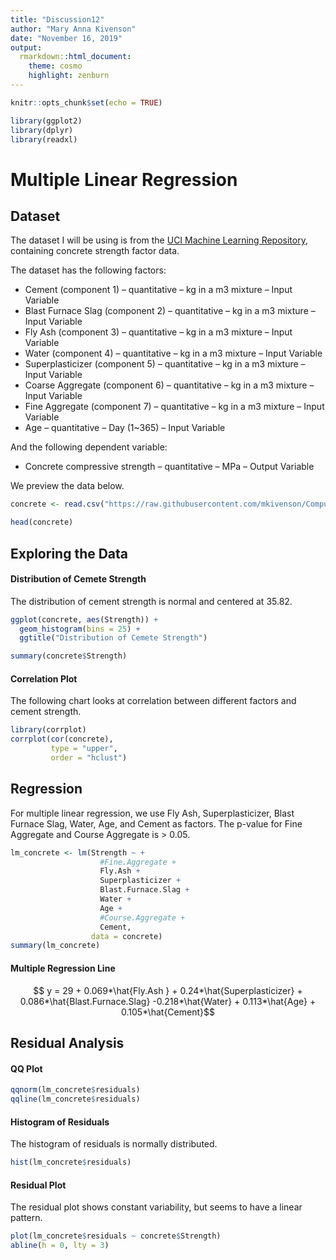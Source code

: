 ```yaml
---
title: "Discussion12"
author: "Mary Anna Kivenson"
date: "November 16, 2019"
output:
  rmarkdown::html_document:
    theme: cosmo 
    highlight: zenburn
---
```


```r
knitr::opts_chunk$set(echo = TRUE)
```


```r
library(ggplot2)
library(dplyr)
library(readxl)
```


# Multiple Linear Regression {.tabset}

## Dataset

The dataset I will be using is from the [UCI Machine Learning Repository](https://archive.ics.uci.edu/ml/datasets/Concrete+Compressive+Strength), containing concrete strength factor data. 

The dataset has the following factors:

* Cement (component 1) -- quantitative -- kg in a m3 mixture -- Input Variable
* Blast Furnace Slag (component 2) -- quantitative -- kg in a m3 mixture -- Input Variable
* Fly Ash (component 3) -- quantitative -- kg in a m3 mixture -- Input Variable
* Water (component 4) -- quantitative -- kg in a m3 mixture -- Input Variable
* Superplasticizer (component 5) -- quantitative -- kg in a m3 mixture -- Input Variable
* Coarse Aggregate (component 6) -- quantitative -- kg in a m3 mixture -- Input Variable
* Fine Aggregate (component 7) -- quantitative -- kg in a m3 mixture -- Input Variable
* Age -- quantitative -- Day (1~365) -- Input Variable

And the following dependent variable:

* Concrete compressive strength -- quantitative -- MPa -- Output Variable

We preview the data below.

```r
concrete <- read.csv("https://raw.githubusercontent.com/mkivenson/Computational-Mathematics/master/Discussions/Concrete%20Strength%20Dataset.csv", header = TRUE)

head(concrete)
```


## Exploring the Data

#### Distribution of Cemete Strength

The distribution of cement strength is normal and centered at 35.82. 

```r
ggplot(concrete, aes(Strength)) + 
  geom_histogram(bins = 25) + 
  ggtitle("Distribution of Cemete Strength")

summary(concrete$Strength)
```


#### Correlation Plot

The following chart looks at correlation between different factors and cement strength.

```r
library(corrplot)
corrplot(cor(concrete), 
         type = "upper", 
         order = "hclust")
```


## Regression

For multiple linear regression, we use Fly Ash, Superplasticizer, Blast Furnace Slag, Water, Age, and Cement as factors. The p-value for Fine Aggregate and Course Aggregate is > 0.05. 

```r
lm_concrete <- lm(Strength ~ +
                    #Fine.Aggregate + 
                    Fly.Ash + 
                    Superplasticizer + 
                    Blast.Furnace.Slag + 
                    Water + 
                    Age + 
                    #Course.Aggregate + 
                    Cement, 
                  data = concrete)
summary(lm_concrete)
```

#### Multiple Regression Line

$$ y = 29 + 0.069*\hat{Fly.Ash } + 0.24*\hat{Superplasticizer} + 0.086*\hat{Blast.Furnace.Slag} 
-0.218*\hat{Water} + 0.113*\hat{Age} + 0.105*\hat{Cement}$$


## Residual Analysis


#### QQ Plot

```r
qqnorm(lm_concrete$residuals)
qqline(lm_concrete$residuals)
```


#### Histogram of Residuals

The histogram of residuals is normally distributed.

```r
hist(lm_concrete$residuals)
```

#### Residual Plot

The residual plot shows constant variability, but seems to have a linear pattern. 

```r
plot(lm_concrete$residuals ~ concrete$Strength)
abline(h = 0, lty = 3)
```











